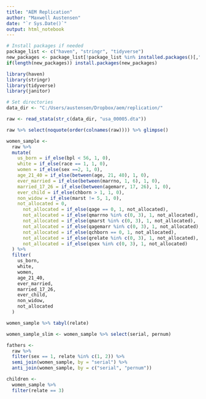 ```yaml
---
title: "AEM Replication"
author: "Maxwell Austensen"
date: "`r Sys.Date()`"
output: html_notebook
---
```



```r
# Install packages if needed
package_list <- c("haven", "stringr", "tidyverse")
new_packages <- package_list[!package_list %in% installed.packages()[,"Package"]]
if(length(new_packages)) install.packages(new_packages)

library(haven)
library(stringr)
library(tidyverse)
library(janitor)

# Set directories
data_dir <- "C:/Users/austensen/Dropbox/aem/replication/"
```

```r
raw <- read_stata(str_c(data_dir, "usa_00005.dta"))
```

```r
raw %>% select(noquote(order(colnames(raw)))) %>% glimpse()
```

```r
women_sample <-
  raw %>%
  mutate(
    us_born = if_else(bpl < 56, 1, 0),
    white = if_else(race == 1, 1, 0),
    women = if_else(sex ==2, 1, 0),
    age_21_40 = if_else(between(age, 21, 40), 1, 0),
    ever_married = if_else(between(marrno, 1, 6), 1, 0),
    married_17_26 = if_else(between(agemarr, 17, 26), 1, 0),
    ever_child = if_else(chborn > 1, 1, 0),
    non_widow = if_else(marst != 5, 1, 0),
    not_allocated = 0,
      not_allocated = if_else(qage == 0, 1, not_allocated),
      not_allocated = if_else(qmarrno %in% c(0, 3), 1, not_allocated),
      not_allocated = if_else(qmarst %in% c(0, 3), 1, not_allocated),
      not_allocated = if_else(qagemarr %in% c(0, 3), 1, not_allocated),
      not_allocated = if_else(qchborn == 0, 1, not_allocated),
      not_allocated = if_else(qrelate %in% c(0, 3), 1, not_allocated), # why not qrelate2 ?
      not_allocated = if_else(qsex %in% c(0, 3), 1, not_allocated)
  ) %>% 
  filter(
    us_born,
    white,
    women,
    age_21_40,
    ever_married,
    married_17_26,
    ever_child,
    non_widow,
    not_allocated
  )
```

```r
women_sample %>% tabyl(relate)
```

```r
women_sample_slim <- women_sample %>% select(serial, pernum)

fathers <-
  raw %>% 
  filter(sex == 1, relate %in% c(1, 2)) %>% 
  semi_join(women_sample, by = "serial") %>% 
  anti_join(women_sample, by = c("serial", "pernum"))

children <-
  women_sample %>% 
  filter(relate == 3)
```


